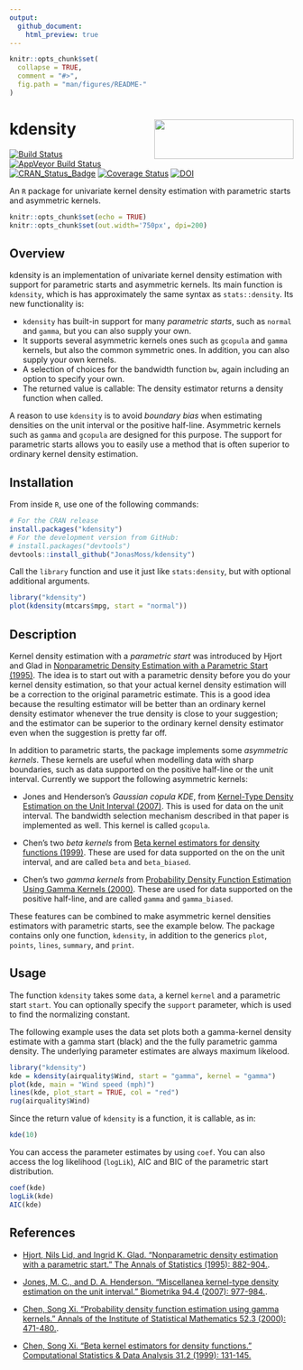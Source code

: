 ```yaml
---
output:
  github_document:
    html_preview: true
---
```


<!-- README.md is generated from README.Rmd. Please edit that file -->

```r
knitr::opts_chunk$set(
  collapse = TRUE,
  comment = "#>",
  fig.path = "man/figures/README-"
)
```

# kdensity <img src="man/figures/logo.png" align="right" width="247" height="70" />
[![Build Status](https://travis-ci.org/JonasMoss/kdensity.svg?branch=master)](https://travis-ci.org/JonasMoss/kdensity)
[![AppVeyor Build Status](https://ci.appveyor.com/api/projects/status/github/JonasMoss/kdensity?branch=master&svg=true)](https://ci.appveyor.com/project/JonasMoss/kdensity)
[![CRAN_Status_Badge](http://www.r-pkg.org/badges/version/kdensity)](http://cran.r-project.org/package=kdensity)
[![Coverage Status](https://codecov.io/gh/JonasMoss/kdensity/branch/master/graph/badge.svg)](https://codecov.io/gh/JonasMoss/kdensity?branch=master)
[![DOI](https://zenodo.org/badge/120678148.svg)](https://zenodo.org/badge/latestdoi/120678148)


An `R` package for univariate kernel density estimation with parametric starts and asymmetric kernels.
```r
knitr::opts_chunk$set(echo = TRUE)
knitr::opts_chunk$set(out.width='750px', dpi=200)
```

## Overview
kdensity is an implementation of univariate kernel density estimation with support for parametric starts and asymmetric kernels. Its main function is `kdensity`, which is has approximately the same syntax as `stats::density`. Its new functionality is:

* `kdensity` has built-in support for many *parametric starts*, such as `normal` and `gamma`, but you can also supply your own. 
*  It supports several asymmetric kernels ones such as `gcopula` and `gamma` kernels, but also the common symmetric ones. In addition, you can also supply your own kernels. 
* A selection of choices for the bandwidth function `bw`, again including an option to specify your own.
* The returned value is callable: The density estimator returns a density function when called.

A reason to use `kdensity` is to avoid *boundary bias* when estimating densities on the unit interval or the positive half-line. Asymmetric kernels such as `gamma` and `gcopula` are designed for this purpose. The support for parametric starts allows you to easily use a method that is often superior to ordinary kernel density estimation.

## Installation
From inside `R`, use one of the following commands:
```r
# For the CRAN release
install.packages("kdensity")
# For the development version from GitHub:
# install.packages("devtools")
devtools::install_github("JonasMoss/kdensity")
```

Call the `library` function and use it just like `stats:density`, but with optional additional arguments.
```r
library("kdensity")
plot(kdensity(mtcars$mpg, start = "normal"))
```

## Description

Kernel density estimation with a *parametric start* was introduced by Hjort and Glad in [Nonparametric Density Estimation with a Parametric Start (1995)](https://projecteuclid.org/euclid.aos/1176324627). The idea is to start out with a parametric density before you do your kernel density estimation, so that your actual kernel density estimation will be a correction to the original parametric estimate. This is a good idea because the resulting estimator will be better than an ordinary kernel density estimator whenever the true density is close to your suggestion; and the estimator can be superior to the ordinary kernel density estimator even when the suggestion is pretty far off.

In addition to parametric starts, the package implements some *asymmetric kernels*. These kernels are useful when modelling data with sharp boundaries, such as data supported on the positive half-line or the unit interval. Currently we support the following asymmetric kernels:

* Jones and Henderson's *Gaussian copula KDE*, from [Kernel-Type Density Estimation on the Unit Interval (2007)](https://academic.oup.com/biomet/article-abstract/94/4/977/246269). This is used for data on the unit interval. The bandwidth selection mechanism described in that paper is implemented as well. This kernel is called `gcopula`.

* Chen's two *beta kernels* from [Beta kernel estimators for density functions (1999)](https://www.sciencedirect.com/science/article/pii/S0167947399000109). These are used for data supported on the on the unit interval, and are called `beta` and `beta_biased`.

* Chen's two *gamma kernels* from [Probability Density Function Estimation Using Gamma Kernels (2000)](https://link.springer.com/article/10.1023/A:1004165218295). These are used for data supported on the positive half-line, and are called `gamma` and `gamma_biased`.

These features can be combined to make asymmetric kernel densities estimators with parametric starts, see the example below. The package contains only one function, `kdensity`, in addition to the generics `plot`, `points`, `lines`, `summary`, and `print`. 

## Usage

The function `kdensity` takes some `data`, a kernel `kernel` and a parametric start `start`. You can optionally specify the `support` parameter, which is used to find the normalizing constant.

The following example uses the \code{airquality} data set plots both a gamma-kernel density estimate with a gamma start (black) and the the fully parametric gamma density. The underlying parameter estimates are always maximum likelood.

```r
library("kdensity")
kde = kdensity(airquality$Wind, start = "gamma", kernel = "gamma")
plot(kde, main = "Wind speed (mph)")
lines(kde, plot_start = TRUE, col = "red")
rug(airquality$Wind)
```

Since the return value of `kdensity` is a function, it is callable, as in:

```r
kde(10)
```

You can access the parameter estimates by using `coef`. You can also access the log likelihood (`logLik`), AIC and BIC of the parametric start distribution.

```r
coef(kde)
logLik(kde)
AIC(kde)
```
## References

* [Hjort, Nils Lid, and Ingrid K. Glad. "Nonparametric density estimation with a parametric start." The Annals of Statistics (1995): 882-904.](https://projecteuclid.org/euclid.aos/1176324627).

* [Jones, M. C., and D. A. Henderson. "Miscellanea kernel-type density estimation on the unit interval." Biometrika 94.4 (2007): 977-984.](https://academic.oup.com/biomet/article-abstract/94/4/977/246269). 

* [Chen, Song Xi. "Probability density function estimation using gamma kernels." Annals of the Institute of Statistical Mathematics 52.3 (2000): 471-480.](https://link.springer.com/article/10.1023/A:1004165218295).

* [Chen, Song Xi. "Beta kernel estimators for density functions." Computational Statistics & Data Analysis 31.2 (1999): 131-145.](https://www.sciencedirect.com/science/article/pii/S0167947399000109)
